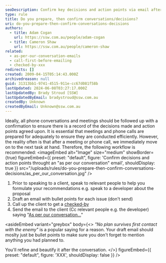 ```yaml
---
seoDescription: Confirm key decisions and action points via email after phone conversations or meetings to ensure a clear record of agreements.
type: rule
title: Do you prepare, then confirm conversations/decisions?
uri: do-you-prepare-then-confirm-conversations-decisions
authors:
  - title: Adam Cogan
    url: https://ssw.com.au/people/adam-cogan
  - title: Cameron Shaw
    url: https://ssw.com.au/people/cameron-shaw
related:
  - as-per-our-conversation-emails
  - call-first-before-emailing
  - checked-by-xxx
redirects: []
created: 2009-04-15T05:14:43.000Z
archivedreason: null
guid: 31313bb1-9741-4515-911e-cc67d081f58b
lastUpdated: 2024-06-08T03:27:17.000Z
lastUpdatedBy: Brady Stroud [SSW]
lastUpdatedByEmail: bradystroud@ssw.com.au
createdBy: Unknown
createdByEmail: Unknown@ssw.com.au
---
```


Ideally, all phone conversations and meetings should be followed up with a confirmation to ensure there is a record of the decisions made and action points agreed upon. It is essential that meetings and phone calls are prepared for adequately to ensure they are conducted efficiently. However, the reality often is that after a meeting or phone call, we immediately move on to the next task at hand. Therefore, the following workflow is recommended:
<imageEmbed
  alt="Image"
  size="medium"
  showBorder={true}
  figureEmbed={{
    preset: "default",
    figure: 'Confirm decisions and action points throught an "as per our conversation" email',
    shouldDisplay: true
  }}
  src="/uploads/rules/do-you-prepare-then-confirm-conversations-decisions/as_per_our_conversation.jpg"
/>

1. Prior to speaking to a client, speak to relevant people to help you formulate your recommendations e.g. speak to a developer about the proposal
2. Draft an email with bullet points for each issue (don't send)
3. Call up the client to get a [checked-by](/checked-by-xxx/)
4. Send the email to the client (Cc relevant people e.g. the developer) saying "[As per our conversation...](/do-you-send-as-per-our-conversation-emails)"

<asideEmbed
  variant="greybox"
  body={<>
    _"No plan survives first contact with the enemy"_ is a popular saying for a reason. Your draft email should moslty just be bullet points to make sure you don't forget to mention anything you had planned to.

You'll refine and beautify it after the conversation.
  </>}
  figureEmbed={{
    preset: "default",
    figure: 'XXX',
    shouldDisplay: false
  }}
/>
